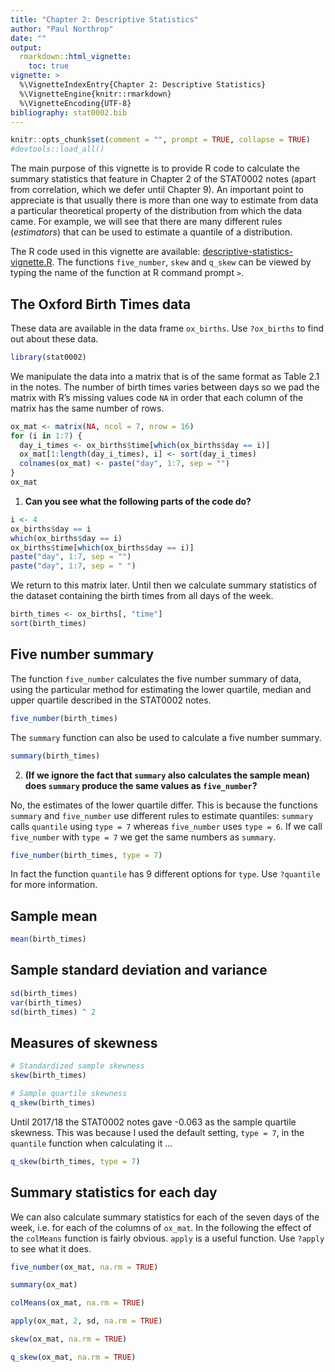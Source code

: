 ```yaml
---
title: "Chapter 2: Descriptive Statistics"
author: "Paul Northrop"
date: ""
output: 
  rmarkdown::html_vignette:
    toc: true
vignette: >
  %\VignetteIndexEntry{Chapter 2: Descriptive Statistics}
  %\VignetteEngine{knitr::rmarkdown}
  %\VignetteEncoding{UTF-8}
bibliography: stat0002.bib
---
```


```r
knitr::opts_chunk$set(comment = "", prompt = TRUE, collapse = TRUE)
#devtools::load_all()
```

The main purpose of this vignette is to provide R code to calculate the summary statistics that feature in Chapter 2 of the STAT0002 notes (apart from correlation, which we defer until Chapter 9).  An important point to appreciate is that usually there is more than one way to estimate from data a particular theoretical property of the distribution from which the data came. For example, we will see that there are many different rules (*estimators*) that can be used to estimate a quantile of a distribution.

The R code used in this vignette are available: [descriptive-statistics-vignette.R](stat0002-ch2a-descriptive-statistics-vignette.R).
 The functions `five_number`, `skew` and `q_skew` can be viewed by typing the name of the function at R command prompt `>`.

## The Oxford Birth Times data 

These data are available in the data frame `ox_births`.  Use `?ox_births` to find out about these data.
```r
library(stat0002)
```

We manipulate the data into a matrix that is of the same format as Table 2.1 in the notes.  The number of birth times varies between days so we pad the matrix with R's missing values code `NA` in order that each column of the matrix has the same number of rows.

```r
ox_mat <- matrix(NA, ncol = 7, nrow = 16)
for (i in 1:7) {
  day_i_times <- ox_births$time[which(ox_births$day == i)]
  ox_mat[1:length(day_i_times), i] <- sort(day_i_times)
  colnames(ox_mat) <- paste("day", 1:7, sep = "")
}  
ox_mat
```

1. **Can you see what the following parts of the code do?**

```r
i <- 4
ox_births$day == i
which(ox_births$day == i)
ox_births$time[which(ox_births$day == i)]
paste("day", 1:7, sep = "")
paste("day", 1:7, sep = " ")
```

We return to this matrix later.  Until then we calculate summary statistics of the dataset containing the birth times from all days of the week.  

```r
birth_times <- ox_births[, "time"]
sort(birth_times)
```

## Five number summary

The function `five_number` calculates the five number summary of data, using the particular method for estimating the lower quartile, median and upper quartile described in the STAT0002 notes.

```r
five_number(birth_times)
```

The `summary` function can also be used to calculate a five number summary.

```r
summary(birth_times)
```

2. **(If we ignore the fact that `summary` also calculates the sample mean) does `summary` produce the same values as `five_number`?**

No, the estimates of the lower quartile differ.  This is because the functions `summary` and `five_number` use different rules to estimate quantiles: `summary` calls `quantile` using `type = 7` whereas `five_number` uses `type = 6`.  If we call `five_number` with `type = 7` we get the same numbers as `summary`.

```r
five_number(birth_times, type = 7)
```

In fact the function `quantile` has 9 different options for `type`.  Use `?quantile` for more information.

## Sample mean 

```r
mean(birth_times)
```

## Sample standard deviation and variance

```r
sd(birth_times)
var(birth_times)
sd(birth_times) ^ 2
```

## Measures of skewness

```r
# Standardized sample skewness
skew(birth_times)
```
```r
# Sample quartile skewness
q_skew(birth_times)
```

Until 2017/18 the STAT0002 notes gave -0.063 as the sample quartile skewness.  This was because I used the default setting, `type = 7`, in the `quantile` function when calculating it ...

```r
q_skew(birth_times, type = 7)
```

## Summary statistics for each day

We can also calculate summary statistics for each of the seven days of the week, i.e. for each of the columns of `ox_mat`.  In the following the effect of the `colMeans` function is fairly obvious. `apply` is a useful function.  Use `?apply` to see what it does.

```r
five_number(ox_mat, na.rm = TRUE)
```
```r
summary(ox_mat)
```
```r
colMeans(ox_mat, na.rm = TRUE)
```
```r
apply(ox_mat, 2, sd, na.rm = TRUE)
```
```r
skew(ox_mat, na.rm = TRUE)
```
```r
q_skew(ox_mat, na.rm = TRUE)
```

<script type="text/x-mathjax-config">
   MathJax.Hub.Config({  "HTML-CSS": { minScaleAdjust: 125, availableFonts: [] }  });
</script>

